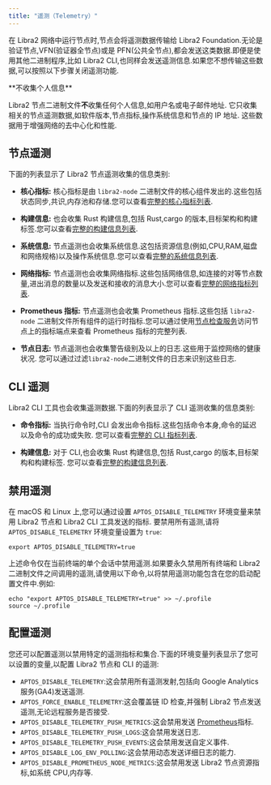 ```yaml
---
title: "遥测（Telemetry）"
---
```



在 Libra2 网络中运行节点时,节点会将遥测数据传输给 Libra2 Foundation.无论是验证节点,VFN(验证器全节点)或是 PFN(公共全节点),都会发送这类数据.即便是使用其他二进制程序,比如 Libra2 CLI,也同样会发送遥测信息.如果您不想传输这些数据,可以按照以下步骤关闭遥测功能.

<Aside type="note">
  **不收集个人信息**<br />

  Libra2 节点二进制文件**不**收集任何个人信息,如用户名或电子邮件地址.
  它只收集相关的节点遥测数据,如软件版本,节点指标,操作系统信息和节点的 IP 地址.
  这些数据用于增强网络的去中心化和性能.
</Aside>

## 节点遥测

下面的列表显示了 Libra2 节点遥测收集的信息类别:

- **核心指标:** 核心指标是由 `libra2-node` 二进制文件的核心组件发出的.这些包括状态同步,共识,内存池和存储.您可以查看[完整的核心指标列表](https://github.com/libra2org/libra2-core/blob/main/crates/libra2-telemetry/src/core_metrics.rs#L14-L29).

- **构建信息:** 也会收集 Rust 构建信息,包括 Rust,cargo 的版本,目标架构和构建标签.您可以查看[完整的构建信息列表](https://github.com/libra2org/libra2-core/blob/main/crates/libra2-build-info/src/lib.rs#L8-L20).

- **系统信息:** 节点遥测也会收集系统信息.这包括资源信息(例如,CPU,RAM,磁盘和网络规格)以及操作系统信息.您可以查看[完整的系统信息列表](https://github.com/libra2org/libra2-core/blob/main/crates/libra2-telemetry/src/system_information.rs#L14-L32).

- **网络指标:** 节点遥测也会收集网络指标.这些包括网络信息,如连接的对等节点数量,进出消息的数量以及发送和接收的消息大小.您可以查看[完整的网络指标列表](https://github.com/libra2org/libra2-core/blob/main/crates/libra2-telemetry/src/network_metrics.rs#L12-L17).

- **Prometheus 指标:** 节点遥测也会收集 Prometheus 指标.这些包括 `libra2-node` 二进制文件所有组件的运行时指标.您可以通过使用[节点检查服务](/zh/network/nodes/measure/node-inspection-service)访问节点上的指标端点来查看 Prometheus 指标的完整列表.

- **节点日志:** 节点遥测也会收集警告级别及以上的日志.这些用于监控网络的健康状况.
  您可以通过过滤`libra2-node`二进制文件的日志来识别这些日志.

## CLI 遥测

Libra2 CLI 工具也会收集遥测数据.下面的列表显示了 CLI 遥测收集的信息类别:

- **命令指标:** 当执行命令时,CLI 会发出命令指标.这些包括命令本身,命令的延迟以及命令的成功或失败.
  您可以查看[完整的 CLI 指标列表](https://github.com/libra2org/libra2-core/blob/main/crates/libra2-telemetry/src/cli_metrics.rs#L12-L15).

- **构建信息:** 对于 CLI,也会收集 Rust 构建信息,包括 Rust,cargo 的版本,目标架构和构建标签.
  您可以查看[完整的构建信息列表](https://github.com/libra2org/libra2-core/blob/main/crates/libra2-build-info/src/lib.rs#L8-L20).

## 禁用遥测

在 macOS 和 Linux 上,您可以通过设置 `APTOS_DISABLE_TELEMETRY` 环境变量来禁用 Libra2 节点和 Libra2 CLI 工具发送的指标.
要禁用所有遥测,请将 `APTOS_DISABLE_TELEMETRY` 环境变量设置为 `true`:

```shellscript filename="Terminal"
export APTOS_DISABLE_TELEMETRY=true
```

上述命令仅在当前终端的单个会话中禁用遥测.如果要永久禁用所有终端和 Libra2 二进制文件之间调用的遥测,请使用以下命令,以将禁用遥测功能包含在您的启动配置文件中.例如:

```shellscript filename="Terminal"
echo "export APTOS_DISABLE_TELEMETRY=true" >> ~/.profile
source ~/.profile
```

## 配置遥测

您还可以配置遥测以禁用特定的遥测指标和集合.下面的环境变量列表显示了您可以设置的变量,以配置 Libra2 节点和 CLI 的遥测:

- `APTOS_DISABLE_TELEMETRY`:这会禁用所有遥测发射,包括向 Google Analytics 服务(GA4)发送遥测.
- `APTOS_FORCE_ENABLE_TELEMETRY`:这会覆盖链 ID 检查,并强制 Libra2 节点发送遥测,无论远程服务是否接受.
- `APTOS_DISABLE_TELEMETRY_PUSH_METRICS`:这会禁用发送 [Prometheus](https://prometheus.io/)指标.
- `APTOS_DISABLE_TELEMETRY_PUSH_LOGS`:这会禁用发送日志.
- `APTOS_DISABLE_TELEMETRY_PUSH_EVENTS`:这会禁用发送自定义事件.
- `APTOS_DISABLE_LOG_ENV_POLLING`:这会禁用动态发送详细日志的能力.
- `APTOS_DISABLE_PROMETHEUS_NODE_METRICS`:这会禁用发送 Libra2 节点资源指标,如系统 CPU,内存等.
